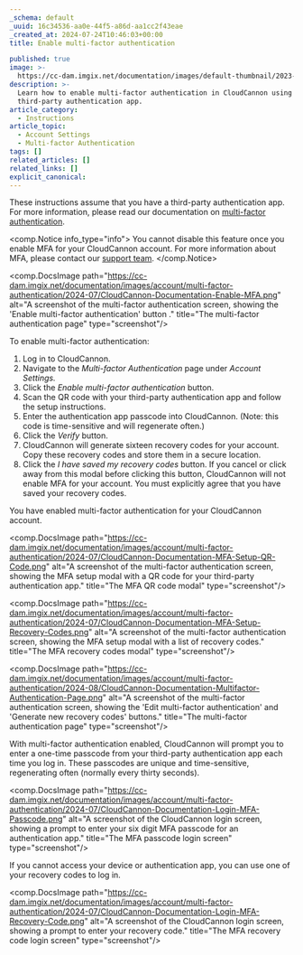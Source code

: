 ```yaml
---
_schema: default
_uuid: 16c34536-aa0e-44f5-a86d-aa1cc2f43eae
_created_at: 2024-07-24T10:46:03+00:00
title: Enable multi-factor authentication

published: true
image: >-
  https://cc-dam.imgix.net/documentation/images/default-thumbnail/2023-Q4/CloudCannon-Documentation-Thumbnail.png
description: >-
  Learn how to enable multi-factor authentication in CloudCannon using a
  third-party authentication app.
article_category:
  - Instructions
article_topic:
  - Account Settings
  - Multi-factor Authentication
tags: []
related_articles: []
related_links: []
explicit_canonical:
---
```

These instructions assume that you have a third-party authentication app. For more information, please read our documentation on [multi-factor authentication](/documentation/articles/what-is-multi-factor-authentication/).

<comp.Notice info_type="info">
  You cannot disable this feature once you enable MFA for your CloudCannon account. For more information about MFA, please contact our [support team](/support/).
</comp.Notice>

<comp.DocsImage path="https://cc-dam.imgix.net/documentation/images/account/multi-factor-authentication/2024-07/CloudCannon-Documentation-Enable-MFA.png" alt="A screenshot of the multi-factor authentication screen, showing the 'Enable multi-factor authentication' button ." title="The multi-factor authentication page" type="screenshot"/>

To enable multi-factor authentication:

1. Log in to CloudCannon.
2. Navigate to the *Multi-factor Authentication* page under *Account Settings.*
3. Click the *Enable multi-factor authentication* button.
4. Scan the QR code with your third-party authentication app and follow the setup instructions.
5. Enter the authentication app passcode into CloudCannon. (Note: this code is time-sensitive and will regenerate often.)
6. Click the *Verify* button.
7. CloudCannon will generate sixteen recovery codes for your account. Copy these recovery codes and store them in a secure location.
8. Click the *I have saved my recovery codes* button. If you cancel or click away from this modal before clicking this button, CloudCannon will not enable MFA for your account. You must explicitly agree that you have saved your recovery codes.

You have enabled multi-factor authentication for your CloudCannon account.

<comp.DocsImage path="https://cc-dam.imgix.net/documentation/images/account/multi-factor-authentication/2024-07/CloudCannon-Documentation-MFA-Setup-QR-Code.png" alt="A screenshot of the multi-factor authentication screen, showing the MFA setup modal with a QR code for your third-party authentication app." title="The MFA QR code modal" type="screenshot"/>

<comp.DocsImage path="https://cc-dam.imgix.net/documentation/images/account/multi-factor-authentication/2024-07/CloudCannon-Documentation-MFA-Setup-Recovery-Codes.png" alt="A screenshot of the multi-factor authentication screen, showing the MFA setup modal with a list of recovery codes." title="The MFA recovery codes modal" type="screenshot"/>

<comp.DocsImage path="https://cc-dam.imgix.net/documentation/images/account/multi-factor-authentication/2024-08/CloudCannon-Documentation-Multifactor-Authentication-Page.png" alt="A screenshot of the multi-factor authentication screen, showing the 'Edit multi-factor authentication' and 'Generate new recovery codes' buttons." title="The multi-factor authentication page" type="screenshot"/>

With multi-factor authentication enabled, CloudCannon will prompt you to enter a one-time passcode from your third-party authentication app each time you log in. These passcodes are unique and time-sensitive, regenerating often (normally every thirty seconds).

<comp.DocsImage path="https://cc-dam.imgix.net/documentation/images/account/multi-factor-authentication/2024-07/CloudCannon-Documentation-Login-MFA-Passcode.png" alt="A screenshot of the CloudCannon login screen, showing a prompt to enter your six digit MFA passcode for an authentication app." title="The MFA passcode login screen" type="screenshot"/>

If you cannot access your device or authentication app, you can use one of your recovery codes to log in.

<comp.DocsImage path="https://cc-dam.imgix.net/documentation/images/account/multi-factor-authentication/2024-07/CloudCannon-Documentation-Login-MFA-Recovery-Code.png" alt="A screenshot of the CloudCannon login screen, showing a prompt to enter your recovery code." title="The MFA recovery code login screen" type="screenshot"/>